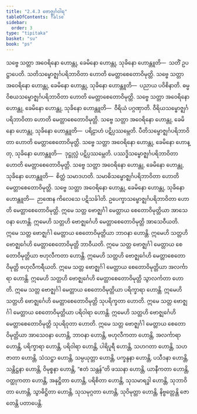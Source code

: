```yaml
---
title: "2.4.3 ဗောဇ္ဈင်္ဂဝါရ"
tableOfContents: false
sidebar:
  order: 3
type: "tipitaka"
basket: "su"
book: "ps"
---
```



<DynamicBreadcrumb />

<Division number="25" book="ps" e="ch" v="26" p="27">

<Paragraph number="1489" book="ps">
သဗ္ဗေ သတ္တာ အဝေရိနော ဟောန္တု, ခေမိနော ဟောန္တု, သုခိနော ဟောန္တူတိ—  သတိံ ဥပဋ္ဌာပေတိ. သတိသမ္ဗောဇ္ဈင်္ဂပရိဘာဝိတာ ဟောတိ မေတ္တာစေတောဝိမုတ္တိ.
</Paragraph>

<Paragraph number="1490" book="ps">
သဗ္ဗေ သတ္တာ အဝေရိနော ဟောန္တု, ခေမိနော ဟောန္တု, သုခိနော ဟောန္တူတိ—  ပညာယ ပဝိစိနာတိ. ဓမ္မဝိစယသမ္ဗောဇ္ဈင်္ဂပရိဘာဝိတာ ဟောတိ မေတ္တာစေတောဝိမုတ္တိ.
</Paragraph>

<Paragraph number="1491" book="ps">
သဗ္ဗေ သတ္တာ အဝေရိနော ဟောန္တု, ခေမိနော ဟောန္တု, သုခိနော ဟောန္တူတိ—  ဝီရိယံ ပဂ္ဂဏှာတိ. ဝီရိယသမ္ဗောဇ္ဈင်္ဂပရိဘာဝိတာ ဟောတိ မေတ္တာစေတောဝိမုတ္တိ.
</Paragraph>

<Paragraph number="1492" book="ps">
သဗ္ဗေ သတ္တာ အဝေရိနော ဟောန္တု, ခေမိနော ဟောန္တု, သုခိနော ဟောန္တူတိ—  ပရိဠာဟံ ပဋိပ္ပဿမ္ဘေတိ. ပီတိသမ္ဗောဇ္ဈင်္ဂပရိဘာဝိတာ ဟောတိ မေတ္တာစေတောဝိမုတ္တိ.
</Paragraph>

<Paragraph number="1493" book="ps">
သဗ္ဗေ သတ္တာ အဝေရိနော ဟောန္တု, ခေမိနော ဟောန္တု, သုခိနော ဟောန္တူတိ—  ဒုဋ္ဌုလ္လံ ပဋိပ္ပဿမ္ဘေတိ. ပဿဒ္ဓိသမ္ဗောဇ္ဈင်္ဂပရိဘာဝိတာ ဟောတိ မေတ္တာစေတောဝိမုတ္တိ.
</Paragraph>

<Paragraph number="1494" book="ps">
သဗ္ဗေ သတ္တာ အဝေရိနော ဟောန္တု, ခေမိနော ဟောန္တု, သုခိနော ဟောန္တူတိ—  စိတ္တံ သမာဒဟတိ. သမာဓိသမ္ဗောဇ္ဈင်္ဂပရိဘာဝိတာ ဟောတိ မေတ္တာစေတောဝိမုတ္တိ.
</Paragraph>

<Paragraph number="1495" book="ps">
သဗ္ဗေ သတ္တာ အဝေရိနော ဟောန္တု, ခေမိနော ဟောန္တု, သုခိနော ဟောန္တူတိ—  ဉာဏေန ကိလေသေ ပဋိသင်္ခါတိ. ဥပေက္ခာသမ္ဗောဇ္ဈင်္ဂပရိဘာဝိတာ ဟောတိ မေတ္တာစေတောဝိမုတ္တိ.
</Paragraph>

<Paragraph number="1496" book="ps">
ဣမေ သတ္တ ဗောဇ္ဈင်္ဂါ မေတ္တာယ စေတောဝိမုတ္တိယာ အာသေဝနာ ဟောန္တိ. ဣမေဟိ သတ္တဟိ ဗောဇ္ဈင်္ဂေဟိ မေတ္တာစေတောဝိမုတ္တိ အာသေဝီယတိ. ဣမေ သတ္တ ဗောဇ္ဈင်္ဂါ မေတ္တာယ စေတောဝိမုတ္တိယာ ဘာဝနာ ဟောန္တိ. ဣမေဟိ သတ္တဟိ ဗောဇ္ဈင်္ဂေဟိ မေတ္တာစေတောဝိမုတ္တိ ဘာဝီယတိ. ဣမေ သတ္တ ဗောဇ္ဈင်္ဂါ မေတ္တာယ စေတောဝိမုတ္တိယာ ဗဟုလီကတာ ဟောန္တိ. ဣမေဟိ သတ္တဟိ ဗောဇ္ဈင်္ဂေဟိ မေတ္တာစေတောဝိမုတ္တိ ဗဟုလီကရီယတိ. ဣမေ သတ္တ ဗောဇ္ဈင်္ဂါ မေတ္တာယ စေတောဝိမုတ္တိယာ အလင်္ကာရာ ဟောန္တိ. ဣမေဟိ သတ္တဟိ ဗောဇ္ဈင်္ဂေဟိ မေတ္တာစေတောဝိမုတ္တိ သွာလင်္ကတာ ဟောတိ. ဣမေ သတ္တ ဗောဇ္ဈင်္ဂါ မေတ္တာယ စေတောဝိမုတ္တိယာ ပရိက္ခာရာ ဟောန္တိ. ဣမေဟိ သတ္တဟိ ဗောဇ္ဈင်္ဂေဟိ မေတ္တာစေတောဝိမုတ္တိ သုပရိက္ခတာ ဟောတိ. ဣမေ သတ္တ ဗောဇ္ဈင်္ဂါ မေတ္တာယ စေတောဝိမုတ္တိယာ ပရိဝါရာ ဟောန္တိ. ဣမေဟိ သတ္တဟိ ဗောဇ္ဈင်္ဂေဟိ မေတ္တာစေတောဝိမုတ္တိ သုပရိဝုတာ ဟောတိ. ဣမေ သတ္တ ဗောဇ္ဈင်္ဂါ မေတ္တာယ စေတောဝိမုတ္တိယာ အာသေဝနာ ဟောန္တိ, ဘာဝနာ ဟောန္တိ, ဗဟုလီကတာ ဟောန္တိ, အလင်္ကာရာ ဟောန္တိ, ပရိက္ခာရာ ဟောန္တိ, ပရိဝါရာ ဟောန္တိ, ပါရိပူရီ ဟောန္တိ, သဟဂတာ ဟောန္တိ, သဟဇာတာ ဟောန္တိ, သံသဋ္ဌာ ဟောန္တိ, သမ္ပယုတ္တာ ဟောန္တိ, ပက္ခန္ဒနာ ဟောန္တိ, ပသီဒနာ ဟောန္တိ, သန္တိဋ္ဌနာ ဟောန္တိ, ဝိမုစ္စနာ ဟောန္တိ, “ဧတံ သန္တန်”တိ ဖဿနာ ဟောန္တိ, ယာနီကတာ ဟောန္တိ, ဝတ္ထုကတာ ဟောန္တိ, အနုဋ္ဌိတာ ဟောန္တိ, ပရိစိတာ ဟောန္တိ, သုသမာရဒ္ဓါ ဟောန္တိ, သုဘာဝိတာ ဟောန္တိ, သွာဓိဋ္ဌိတာ ဟောန္တိ, သုသမုဂ္ဂတာ ဟောန္တိ, သုဝိမုတ္တာ ဟောန္တိ, နိဗ္ဗတ္တေန္တိ ဇောတေန္တိ ပတာပေန္တိ.
</Paragraph>
</Division>